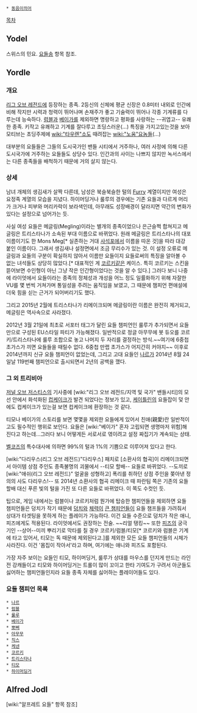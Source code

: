  * [[동음이의어]]

[[목차]]

== Yodel ==
스위스의 민요. [[요들송]] 항목 참조.


== Yordle ==
=== 개요 ===
[[리그 오브 레전드]]에 등장하는 종족. 2등신의 신체에 평균 신장은 0.8미터 내외로 인간에 비해 작지만 시력과 청력이 뛰어나며 손재주가 좋고 기술력이 뛰어나 각종 기계류를 다루는데 능숙하다. [[럼블(리그 오브 레전드)|럼블]]과 [[베이가]]를 제외하면 명랑하고 평화를 사랑하는 --귀엽고-- 유쾌한 종족. 키작고 유쾌하고 기계를 잘다루고 초딩스러운(...) 특징을 가지고있는것을 보아 모티브는 초딩주제에 [[wiki:"타우렌"소]]도 때려잡는 [[wiki:"노움"요놈들]](...)

대부분의 요들들은 그들의 도시국가인 밴들 시티에서 거주하나, 여러 사정에 의해 다른 도시국가에 거주하는 요들들도 상당수 있다. 인간과의 사이는 나쁘지 않지만 녹서스에서는 다른 종족들을 배척하기 때문에 거의 살지 않는다.

=== 상세 ===
남녀 개체의 생김새가 살짝 다른데, 남성은 북슬북슬한 털의 [[Furry]] 계열이지만 여성은 요정족 계열의 모습을 지녔다. 하이머딩거나 룰루의 경우에는 기존 요들과 다르게 머리가 크거나 피부와 머리카락이 보라색인데, 아무래도 성장배경이 달라지면 약간의 변화가 있다는 설정으로 넘어가는 듯.

사실 여성 요들은 메글링(Megling)이라는 별개의 종족이었으나 은근슬쩍 합쳐지고 메글링은 트리스타나가 소속된 부대 이름으로 바뀌었다. 원래 메글링은 트리스타나의 대포 이름이기도 한 Mons Meg[* 실존하는 거대 [[사석포]]에서 이름을 따온 것]을 따라 대강 붙인 이름이다. 그래서 생김새나 설정면에서 조금 무리수가 있는 것. 이 설정 오류로 메글링과 요들의 구분이 확실하지 않아서 이름만 요들이지 요들로써의 특징을 알아볼 수 없는 녀석들도 상당히 많았다.[* 대표적인 게 [[코르키]]같은 케이스. 특히 코르키는 스킨을 뜯어보면 수인형이 아닌 그냥 작은 인간형이었다는 것을 알 수 있다.] 그러다 보니 나중에 라이엇에서 요들이라는 종족의 정체성과 개성을 어느 정도 일률화하기 위해 자잘한 VU를 몇 번씩 거쳐가며 통일성을 주려는 움직임을 보였고, 그 때문에 챔피언 편애설에 더욱 힘을 싣는 근거가 되어버리기도 했다.

그리고 2015년 2월에 트리스타나가 리메이크되며 메글링이란 이름은 완전히 제거되고, 메글링은 역사속으로 사라졌다. 

2012년 3월 21일에 최초로 서포터 태그가 달린 요들 챔피언인 룰루가 추가되면서 요들만으로 구성된 EU스타일 파티가 가능해졌다. 일반적으로 정글 아무무에 봇 듀오를 코르키/트리스타나에 룰루 조합으로 놓고 나머지 두 자리를 결정하는 방식.~~여기에 6중첩 초가스가 끼면 요들들을 때릴수 없다. 6중첩 만랩 초가스가 어지간히 커야지~~ 이후로 2014년까지 신규 요들 챔피언이 없었는데, 그리고 고대 요들인 [[나르(리그 오브 레전드)|나르]]가 2014년 8월 24일날 119번째 챔피언으로 출시되면서 2년의 공백을 깼다.

=== 그 외 트리비아 ===
[[저널 오브 저스티스]]의 기사중에 [wiki:"리그 오브 레전드/지역 및 국가" 밴들시티]의 모선 안에서 화석화된 [[컵케이크]]가 발견 되었다는 정보가 있고, [[케이틀린]]의 요들잡이 덫 안에도 컵케이크가 있는걸 보면 컵케이크에 환장하는 것 같다.

티모나 베이가의 스토리를 보면 몇몇을 제외한 요들에게 있어서 친애(親愛)란 일반적이고도 필수적인 행위로 보인다. 요들은 [wiki:"베이가" 혼자 고립되면 생명마저 위험]해진다고 하는데...그러다 보니 어떻게든 서로서로 엮이려고 설정 짜집기가 계속되는 상태.

[[벨코즈]]의 특수대사에 의하면 99%의 털과 1%의 기쁨으로 이루어져 있다고 한다.

[wiki:"다리우스(리그 오브 레전드)"다리우스] 패치로 [소환사의 협곡]이 리메이크되면서 아이템 상점 주인도 종족불명의 괴물에서 --티모 할배-- 요들로 바뀌었다. --도끼로 [wiki:"애쉬(리그 오브 레전드)" 얼굴을 성형하고] 폭리를 취하던 상점 주인을 쫒아낸 정의의 사도 다리우스!-- 또 2014년 소환사의 협곡 리메이크 때 파란팀 쪽은 기존의 요들 할배 대신 푸른 빛의 털을 가진 또 다른 요들로 바뀌었다. 이 쪽도 수컷인 듯.

팁으로, 게임 내에서는 럼블이나 코르키처럼 뭔가에 탑승한 챔피언들을 제외하면 요들 챔피언들은 덩치가 작기 때문에 [[노틸러스(리그 오브 레전드)|덩치와]] [[자크(리그 오브 레전드)|체력이]] [[사이온(리그 오브 레전드)|큰 챔피언들]]이 요들 챔프들을 가려줘서 상대가 타겟팅을 못하게 하는 플레이가 가능하다. 이건 요들 수준으로 덩치가 작은 애니, 피즈에게도 적용된다. 라이엇에서도 권장하는 전술. ~~리얼 탱킹~~ 또한 [[피즈]]의 궁극기인 --상어--미끼 뿌리기로 막타를 칠 경우 코르키/럼블/티모[* 코르키와 럼블은 기계에 타고 있어서, 티모는 독 때문에 제외된다고.]를 제외한 모든 요들 챔피언들의 시체가 사라진다. 이건 '몸집이 작아서'라고 하며, 여기에는 애니와 피즈도 포함된다.

가장 자주 보이는 요들인 티모, 하이머딩거, 룰루가 상대를 마우스를 던지게 만드는 라인전 강캐들이고 티모와 하이머딩거는 트롤이 많이 꼬이고 한타 기여도가 구려서 아군들도 싫어하는 챔피언들인지라 요들 종족 자체를 싫어하는 플레이어들도 있다.

=== 요들 챔피언 목록 ===
 * [[나르(리그 오브 레전드)|나르]]
 * [[럼블(리그 오브 레전드)|럼블]]
 * [[룰루(리그 오브 레전드)|룰루]]
 * [[베이가]]
 * [[뽀삐(리그 오브 레전드)|뽀삐]]
 * [[아무무]] 
 * [[직스]]
 * [[케넨]]
 * [[코르키]]
 * [[트리스타나]]
 * [[티모]]
 * [[하이머딩거]]

== Alfred Jodl ==
[wiki:"알프레트 요들" 항목 참조]
